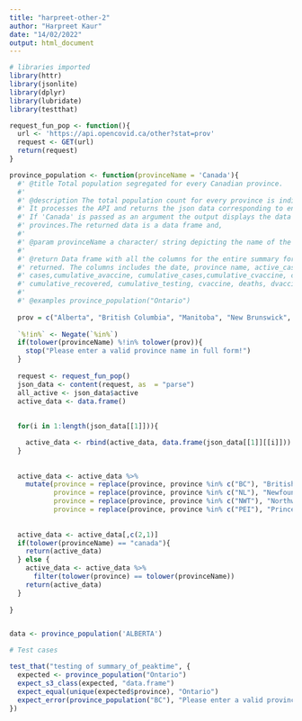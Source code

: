 ```yaml
---
title: "harpreet-other-2"
author: "Harpreet Kaur"
date: "14/02/2022"
output: html_document
---
```



```r
# libraries imported
library(httr)
library(jsonlite)
library(dplyr)
library(lubridate)
library(testthat)
```



```r

request_fun_pop <- function(){
  url <- 'https://api.opencovid.ca/other?stat=prov'
  request <- GET(url)
  return(request)
}

```

```r
province_population <- function(provinceName = 'Canada'){
  #' @title Total population segregated for every Canadian province.
  #'
  #' @description The total population count for every province is individual mentioned.
  #' It processes the API and returns the json data corresponding to entered province. 
  #' If 'Canada' is passed as an argument the output displays the data for all the Canadian 
  #' provinces.The returned data is a data frame and,
  #'
  #' @param provinceName a character/ string depicting the name of the province
  #'
  #' @return Data frame with all the columns for the entire summary for all the provinces individually would be 
  #' returned. The columns includes the date, province name, active_cases, active_cases_change, avaccine, 
  #' cases,cumulative_avaccine, cumulative_cases,cumulative_cvaccine, cumulative_deaths,   cumulative_dvaccine, 
  #' cumulative_recovered, cumulative_testing, cvaccine, deaths, dvaccine, recovered, testing and testing_info.
  #'
  #' @examples province_population("Ontario")
  
  prov = c("Alberta", "British Columbia", "Manitoba", "New Brunswick", "Newfoundland and Labrador", "Nova Scotia", "Nunavut", "Northwest Territories", "Ontario", "Prince Edward Island", "Quebec", "Saskatchewan", "Yukon", "Canada")
  
  `%!in%` <- Negate(`%in%`) 
  if(tolower(provinceName) %!in% tolower(prov)){
    stop("Please enter a valid province name in full form!")
  }
  
  request <- request_fun_pop()
  json_data <- content(request, as  = "parse")
  all_active <- json_data$active
  active_data <- data.frame()
  
  
  for(i in 1:length(json_data[[1]])){

    active_data <- rbind(active_data, data.frame(json_data[[1]][[i]]))
  }
  
  
  active_data <- active_data %>%
    mutate(province = replace(province, province %in% c("BC"), "British Columbia"),
           province = replace(province, province %in% c("NL"), "Newfoundland and Labrador"),
           province = replace(province, province %in% c("NWT"), "Northwest Territories"),
           province = replace(province, province %in% c("PEI"), "Prince Edward Island"))
  
  
  active_data <- active_data[,c(2,1)]
  if(tolower(provinceName) == "canada"){
    return(active_data)
  } else {
    active_data <- active_data %>%
      filter(tolower(province) == tolower(provinceName))
    return(active_data)
  }
  
}


data <- province_population('ALBERTA')
```

```r
# Test cases

test_that("testing of summary_of_peaktime", {
  expected <- province_population("Ontario")
  expect_s3_class(expected, "data.frame")
  expect_equal(unique(expected$province), "Ontario")
  expect_error(province_population("BC"), "Please enter a valid province name in full form!")
})
```
